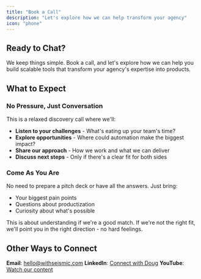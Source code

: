 ```yaml
---
title: "Book a Call"
description: "Let's explore how we can help transform your agency"
icon: "phone"
---
```



## Ready to Chat?

We keep things simple. Book a call, and let's explore how we can help you build scalable tools that transform your agency's expertise into products.

## What to Expect

### No Pressure, Just Conversation

This is a relaxed discovery call where we'll:

- **Listen to your challenges** - What's eating up your team's time?
- **Explore opportunities** - Where could automation make the biggest impact?
- **Share our approach** - How we work and what we can deliver
- **Discuss next steps** - Only if there's a clear fit for both sides

### Come As You Are

No need to prepare a pitch deck or have all the answers. Just bring:

- Your biggest pain points
- Questions about productization
- Curiosity about what's possible

This is about understanding if we're a good match. If we're not the right fit, we'll point you in the right direction - no hard feelings.

<div style={{ textAlign: 'center', margin: '48px 0' }}>
  <CalButton
    calLink="dougwithseismic/30min"
    namespace="30min"
    layout="month_view"
    buttonText="Book Your Call"
  />
</div>

## Other Ways to Connect

**Email**: hello@withseismic.com
**LinkedIn**: [Connect with Doug](https://linkedin.com/in/dougsilkstone)
**YouTube**: [Watch our content](https://youtube.com/@dougsilkstone)